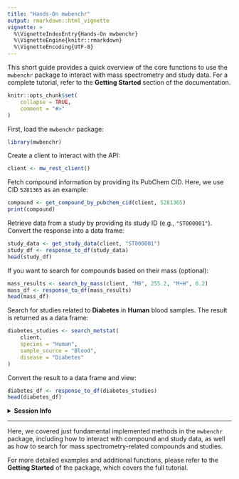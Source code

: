 ---
title: "Hands-On mwbenchr"
output: rmarkdown::html_vignette
vignette: >
  %\VignetteIndexEntry{Hands-On mwbenchr}
  %\VignetteEngine{knitr::rmarkdown}
  %\VignetteEncoding{UTF-8}
---

This short guide provides a quick overview of the core functions to use 
the `mwbenchr` package to interact with mass spectrometry and study data. 
For a complete tutorial, refer to the **Getting Started** section of 
the documentation.

```{r, include = FALSE}
knitr::opts_chunk$set(
    collapse = TRUE,
    comment = "#>"
)
```

First, load the `mwbenchr` package:

```{r library}
library(mwbenchr)
```

Create a client to interact with the API:

```{r initialize_client}
client <- mw_rest_client()
```

Fetch compound information by providing its PubChem CID. Here, 
we use CID `5281365` as an example:

```{r get_compound_client}
compound <- get_compound_by_pubchem_cid(client, 5281365)
print(compound)
```

Retrieve data from a study by providing its study ID (e.g., `"ST000001"`). 
Convert the response into a data frame:

```{r get_study_data}
study_data <- get_study_data(client, "ST000001")
study_df <- response_to_df(study_data)
head(study_df)
```

If you want to search for compounds based on their mass (optional):

```{r search_compounds_by_mass, include=FALSE, eval=FALSE}
mass_results <- search_by_mass(client, "MB", 255.2, "M+H", 0.2)
mass_df <- response_to_df(mass_results)
head(mass_df)
```

Search for studies related to **Diabetes** in **Human** blood samples. 
The result is returned as a data frame:

```{r search_studies_related_to_diabetes_in_human_blood}
diabetes_studies <- search_metstat(
    client,
    species = "Human",
    sample_source = "Blood",
    disease = "Diabetes"
)
```

Convert the result to a data frame and view:

```{r convert_to_data_frame_and_view}
diabetes_df <- response_to_df(diabetes_studies)
head(diabetes_df)
```

<details>

<summary>**Session Info**</summary>

```{r sessioninfo}
sessioninfo::session_info()
```

</details>

------------------------------------------------------------------------

Here, we covered just fundamental implemented methods in the `mwbenchr` 
package, including how to interact with compound and study data, as well as
how to search for mass spectrometry-related compounds and studies.

For more detailed examples and additional functions, please refer to 
the **Getting Started** of the package, which covers the full tutorial.
